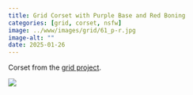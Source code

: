```yaml
---
title: Grid Corset with Purple Base and Red Boning
categories: [grid, corset, nsfw]
image: ../www/images/grid/61_p-r.jpg
image-alt: ""
date: 2025-01-26
---
```


Corset from the [grid project](/posts/2025-01-27_grid-project.html).

![](../www/images/grid/61_p-r.jpg)

